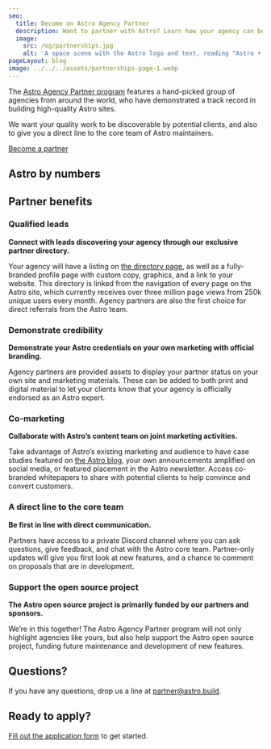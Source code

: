 ```yaml
---
seo:
  title: Become an Astro Agency Partner
  description: Want to partner with Astro? Learn how your agency can benefit as an official Astro partner.
  image:
    src: /og/partnerships.jpg
    alt: 'A space scene with the Astro logo and text, reading "Astro + You"'
pageLayout: blog
image: ../../../assets/partnerships-page-1.webp
---
```



The [Astro Agency Partner program](/agencies/) features a hand-picked group of agencies from around the world, who have demonstrated a track record in building high-quality Astro sites.

We want your quality work to be discoverable by potential clients, and also to give you a direct line to the core team of Astro maintainers.

<div class="flex justify-center">
<a class="button button-primary" href="/agencies/application/">
	Become a partner
</a>
</div>

## Astro by numbers

<StatsFeature />

## Partner benefits

### Qualified leads

**Connect with leads discovering your agency through our exclusive partner directory.**

Your agency will have a listing on [the directory page](/agencies/), as well as a fully-branded profile page with custom copy, graphics, and a link to your website. This directory is linked from the navigation of every page on the Astro site, which currently receives over three million page views from 250k unique users every month. Agency partners are also the first choice for direct referrals from the Astro team.

### Demonstrate credibility

**Demonstrate your Astro credentials on your own marketing with official branding.**

Agency partners are provided assets to display your partner status on your own site and marketing materials. These can be added to both print and digital material to let your clients know that your agency is officially endorsed as an Astro expert.

### Co-marketing

**Collaborate with Astro’s content team on joint marketing activities.**

Take advantage of Astro’s existing marketing and audience to have case studies featured on [the Astro blog](/blog/), your own announcements amplified on social media, or featured placement in the Astro newsletter. Access co-branded whitepapers to share with potential clients to help convince and convert customers.

### A direct line to the core team

**Be first in line with direct communication.**

Partners have access to a private Discord channel where you can ask questions, give feedback, and chat with the Astro core team. Partner-only updates will give you first look at new features, and a chance to comment on proposals that are in development.

### Support the open source project

**The Astro open source project is primarily funded by our partners and sponsors.**

We’re in this together! The Astro Agency Partner program will not only highlight agencies like yours, but also help support the Astro open source project, funding future maintenance and development of new features.

## Questions?

If you have any questions, drop us a line at [partner@astro.build](mailto:partner@astro.build). 

## Ready to apply? 

[Fill out the application form](/agencies/application/) to get started. 